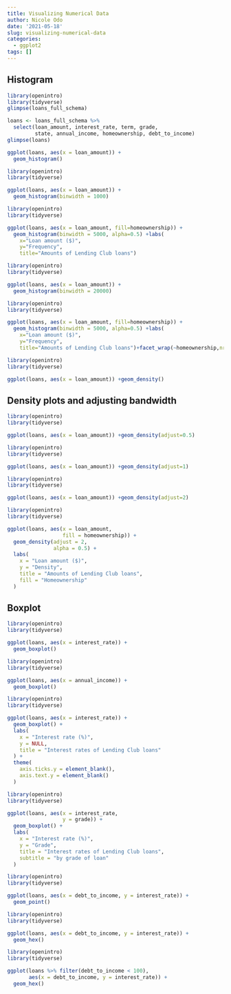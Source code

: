 ```yaml
---
title: Visualizing Numerical Data
author: Nicole Odo
date: '2021-05-18'
slug: visualizing-numerical-data
categories:
  - ggplot2
tags: []
---
```

## Histogram
```r
library(openintro)
library(tidyverse)
glimpse(loans_full_schema)

loans <- loans_full_schema %>%
  select(loan_amount, interest_rate, term, grade, 
         state, annual_income, homeownership, debt_to_income)
glimpse(loans)

ggplot(loans, aes(x = loan_amount)) +
  geom_histogram()

```
```r
library(openintro)
library(tidyverse)

ggplot(loans, aes(x = loan_amount)) +
  geom_histogram(binwidth = 1000)
```
```r
library(openintro)
library(tidyverse)

ggplot(loans, aes(x = loan_amount, fill=homeownership)) +
  geom_histogram(binwidth = 5000, alpha=0.5) +labs(
    x="Loan amount ($)", 
    y="Frequency", 
    title="Amounts of Lending Club loans")
```

```r
library(openintro)
library(tidyverse)

ggplot(loans, aes(x = loan_amount)) +
  geom_histogram(binwidth = 20000)
```
```r
library(openintro)
library(tidyverse)

ggplot(loans, aes(x = loan_amount, fill=homeownership)) +
  geom_histogram(binwidth = 5000, alpha=0.5) +labs(
    x="Loan amount ($)", 
    y="Frequency", 
    title="Amounts of Lending Club loans")+facet_wrap(~homeownership,nrow=3)
```
```r
library(openintro)
library(tidyverse)

ggplot(loans, aes(x = loan_amount)) +geom_density()
```

## Density plots and adjusting bandwidth
```r
library(openintro)
library(tidyverse)

ggplot(loans, aes(x = loan_amount)) +geom_density(adjust=0.5)
```
```r
library(openintro)
library(tidyverse)

ggplot(loans, aes(x = loan_amount)) +geom_density(adjust=1)
```
```r
library(openintro)
library(tidyverse)

ggplot(loans, aes(x = loan_amount)) +geom_density(adjust=2)
```
```r
library(openintro)
library(tidyverse)

ggplot(loans, aes(x = loan_amount, 
                  fill = homeownership)) +
  geom_density(adjust = 2, 
               alpha = 0.5) +
  labs(
    x = "Loan amount ($)",
    y = "Density",
    title = "Amounts of Lending Club loans", 
    fill = "Homeownership"
  )
```
## Boxplot
```r
library(openintro)
library(tidyverse)

ggplot(loans, aes(x = interest_rate)) +
  geom_boxplot()
```
```r
library(openintro)
library(tidyverse)

ggplot(loans, aes(x = annual_income)) +
  geom_boxplot()
```
```r
library(openintro)
library(tidyverse)

ggplot(loans, aes(x = interest_rate)) +
  geom_boxplot() +
  labs(
    x = "Interest rate (%)",
    y = NULL,
    title = "Interest rates of Lending Club loans"
  ) +
  theme(
    axis.ticks.y = element_blank(),
    axis.text.y = element_blank()
  )

```
```r
library(openintro)
library(tidyverse)

ggplot(loans, aes(x = interest_rate,
                  y = grade)) +
  geom_boxplot() +
  labs(
    x = "Interest rate (%)",
    y = "Grade",
    title = "Interest rates of Lending Club loans",
    subtitle = "by grade of loan"
  )

```


```r
library(openintro)
library(tidyverse)

ggplot(loans, aes(x = debt_to_income, y = interest_rate)) +
  geom_point()

```
```r
library(openintro)
library(tidyverse)

ggplot(loans, aes(x = debt_to_income, y = interest_rate)) +
  geom_hex()

```
```r
library(openintro)
library(tidyverse)

ggplot(loans %>% filter(debt_to_income < 100), 
       aes(x = debt_to_income, y = interest_rate)) +
  geom_hex()

```

